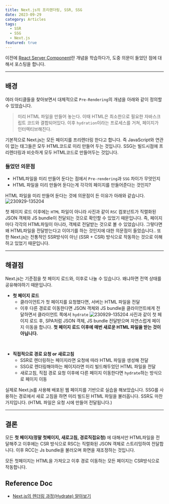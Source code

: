 ```yaml
---
title: Next.js의 프리렌더링, SSR, SSG
date: 2023-09-29
category: Articles
tags:
  - SSR
  - SSG
  - Next.js
featured: true
---
```


이전에 [React Server Component](/articles/RSC-RCC)란 개념을 학습하다가, 도중 의문이 들었던 점에 대해서 포스팅을 합니다.

--- 

## 배경
여러 아티클들을 찾아보면서 대체적으로 `Pre-Rendering`의 개념을 아래와 같이 정의할 수 있었습니다.
> 미리 HTML 파일을 만들어 놓는다. 이때 HTML은 최소한으로 필요한 자바스크립트 코드와 결합되어있다. 이후 `hydration`이라는 프로세스를 거쳐, 페이지가 인터렉티브해진다.

기본적으로 Next.js는 모든 페이지를 프리렌더링 한다고 합니다.
즉 JavaScript와 연관이 없는 태그들은 모두 HTML코드로 미리 만들어 두는 것입니다.
SSG는 빌드시점에 프리렌더링과 비슷하게 모두 HTML코드로 만들어두는 것입니다.

### 들었던 의문점
- HTML파일을 미리 만들어 둔다는 점에서 `Pre-rendering`과 `SSG` 차이가 무엇인지
- HTML 파일을 미리 만들어 둔다는게 각각의 페이지를 만들어준다는 것인지?

HTML 파일을 미리 만들어 둔다는 것에 의문점이 든 이유가 아래와 같습니다.
![230929-135204](/posts/Nextjs-SSR-SSG/230929-135204.png)

첫 페이지 로드 이후에는 `HTML` 파일이 아니라 사진과 같이 `RSC` 컴포넌트가 직렬화된 JSON 객체와 JS bundle이 전달되는 것으로 확인할 수 있었기 때문입니다.
즉, 페이지마다 각각의 HTML파일이 아니라, 객체로 전달받는 것으로 볼 수 있었습니다.
그렇다면 왜 HTML파일을 전달받는다고 이야기를 하는 것인지에 대한 의문점이 들었습니다..
또한 Next.js는 전통적인 SSR방식이 아닌 (SSR + CSR) 방식으로 작동하는 것으로 이해하고 있었기 때문입니다.

---

## 해결점
Next.js는 기준점을 첫 페이지 로드와, 이후로 나눌 수 있습니다.
왜냐하면 전역 상태를 공유해야하기 때문입니다.

- **첫 페이지 로드**
  - 클라이언트가 첫 페이지를 요청했다면, 서버는 HTML 파일을 전달
  - 이후 다른 경로로 이동한다면 JSON 객체와 JS bundle을 클라이언트에게 전달하면서 클라이언트 쪽에서 `hydrate`
![230929-135204](/posts/Nextjs-SSR-SSG/230929-135204.png)
사진과 같이 첫 페이지 로드 후, SPA처럼 JSON 객체, JS bundle 전달받으며 자연스럽게 페이지 이동을 합니다.
**첫 페이지 로드 이후에 매번 새로운 HTML 파일을 받는 것이 아닙니다.**
<br/>

- **직접적으로 경로 요청 or 새로고침**
  - SSR로 렌더링하는 페이지라면 요청에 따라 HTML 파일을 생성해 전달
  - SSG로 렌더링해야하는 페이지라면 미리 빌드해두었던 HTML 파일을 전달
  - 새로고침, 직접 경로 요청 이후에 다른 페이지 이동한다면 `hydrate`하는 방식으로 페이지 이동

실제로 Next.js를 사용해 배포된 웹 페이지를 기반으로 실습을 해보았습니다.
SSG를 사용하는 경로에서 새로 고침을 하면 미리 빌드된 HTML 파일을 불러옵니다.
SSR도 마찬가지입니다. (HTML 파일은 요청 시에 만들어 전달됩니다.)

---

## 결론

모든 **첫 페이지(정말 첫페이지, 새로고침, 경로직접요청)** 에 대해서만 HTML파일을 전달해주고 이후에는 CSR 방식으로 RSC는 직렬화된 JSON 객체로 스트리밍하여 전달합니다. 이후 RCC는 Js bundle을 불러오며 화면을 재조정하는 것입니다.

모든 첫페이지는 HTML을 가져오고 이후 경로 이동하는 모든 페이지는 CSR방식으로 작동합니다.

## Reference Doc
- [Next.js의 렌더링 과정(Hydrate) 알아보기](https://www.howdy-mj.me/next/hydrate)



